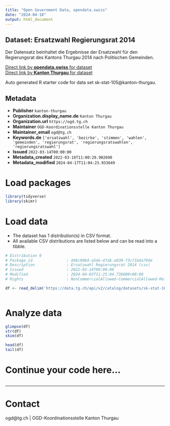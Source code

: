 ```yaml
---
title: "Open Government Data, opendata.swiss"
date: "2024-04-18"
output: html_document
---
```


## Dataset: Ersatzwahl Regierungsrat 2014

Der Datensatz beinhaltet die Ergebnisse der Ersatzwahl für den Regierungsrat des Kantons Thurgau 2014 nach Politischen Gemeinden.

[Direct link by **opendata.swiss** for dataset](https://opendata.swiss/de/dataset/ersatzwahl-regierungsrat-2014)<br>
[Direct link by **Kanton Thurgau** for dataset](https://data.tg.ch/explore/dataset/sk-stat-105/)

Auto generated R starter code for data set sk-stat-105@kanton-thurgau.

## Metadata

- **Publisher** `kanton-thurgau`
- **Organization.display_name.de** `Kanton Thurgau`
- **Organization.url** `https://ogd.tg.ch`
- **Maintainer** `OGD-Koordinationsstelle Kanton Thurgau`
- **Maintainer_email** `ogd@tg.ch`
- **Keywords.de** `['ersatzwahl', 'bezirke', 'stimmen', 'wahlen', 'gemeinden', 'regierungsrat', 'regierungsratswahlen', 'regierungsratswahl']`
- **Issued** `2022-03-14T00:00:00`
- **Metadata_created** `2022-03-16T11:00:29.902690`
- **Metadata_modified** `2024-04-17T11:04:23.933649`


# Load packages

```r

library(tidyverse)
library(skimr)

```

# Load data

-   The dataset has 1 distribution(s) in CSV format.
-   All available CSV distributions are listed below and can be read into a tibble.

```r

# Distribution 0
# Package_id               : d46c90b4-a5de-47ab-a030-73c71b4a79de
# Description              : Ersatzwahl Regierungsrat 2014 (csv)
# Issued                   : 2022-03-14T00:00:00
# Modified                 : 2024-04-03T11:25:04.736000+00:00
# Rights                   : NonCommercialAllowed-CommercialAllowed-ReferenceRequired

df <- read_delim('https://data.tg.ch/api/v2/catalog/datasets/sk-stat-105/exports/csv')



```

# Analyze data

```r

glimpse(df)
str(df)
skim(df)

head(df)
tail(df)

```

# Continue your code here...

```r

```

------------------------------------------------------------------------

# Contact

ogd@tg.ch | OGD-Koordinationsstelle Kanton Thurgau
